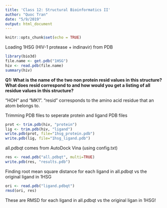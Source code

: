 ```yaml
---
title: 'Class 12: Structural Bioinformatics II'
author: "Quoc Tran"
date: "5/9/2019"
output: html_document
---
```


```r
knitr::opts_chunk$set(echo = TRUE)
```

Loading 1HSG (HIV-1 protease + indinavir) from PDB
```r
library(bio3d)
file.name <- get.pdb("1HSG")
hiv <- read.pdb(file.name)
summary(hiv)
```

**Q1: What is the name of the two non protein resid values in this structure? What does resid
correspond to and how would you get a listing of all residue values in this structure?**

"HOH" and "MK1". "resid" corresponds to the amino acid residue that an atom belongs to.

Trimming PDB files to seperate protein and ligand PDB files
```r
prot <- trim.pdb(hiv, "protein")
lig <- trim.pdb(hiv, "ligand")
write.pdb(prot, file="1hsg_protein.pdb")
write.pdb(lig, file="1hsg_ligand.pdb")
```

all.pdbqt comes from AutoDock Vina (using config.txt)
```r
res <- read.pdb("all.pdbqt", multi=TRUE)
write.pdb(res, "results.pdb")
```

Finding root mean square distance for each ligand in all.pdbqt vs the original ligand in 1HSG
```r
ori <- read.pdb("ligand.pdbqt")
rmsd(ori, res)
```
These are RMSD for each ligand in all.pdbqt vs the original ligan in 1HSG!
